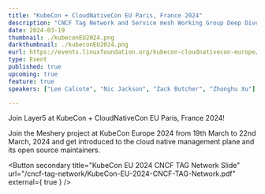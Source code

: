 ---
title: "KubeCon + CloudNativeCon EU Paris, France 2024"
description: "CNCF Tag Network and Service mesh Working Group Deep Dive"
date: 2024-03-19
thumbnail: ./kubeconEU2024.png
darkthumbnail: ./kubeconEU2024.png
eurl: https://events.linuxfoundation.org/kubecon-cloudnativecon-europe/
type: Event
published: true
upcoming: true
feature: true
speakers: ["Lee Calcote", "Nic Jackson", "Zack Butcher", "Zhonghu Xu"]

---

Join Layer5 at KubeCon + CloudNativeCon EU Paris, France 2024!


<p>
Join the Meshery project at KubeCon Europe 2024 from 19th March to 22nd March, 2024 and get introduced to the cloud native management plane and its open source maintainers.
</p>

<Button secondary title="KubeCon EU 2024 CNCF TAG Network Slide" url="/cncf-tag-network/KubeCon-EU-2024-CNCF-TAG-Network.pdf" external={ true } />
